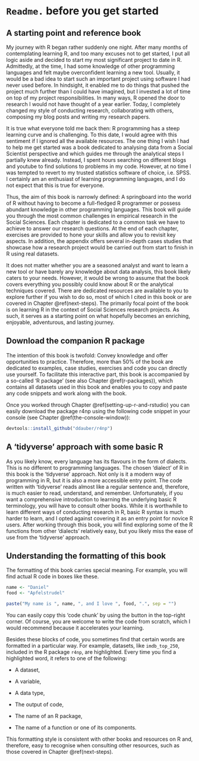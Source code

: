 # `Readme.` before you get started {#readme-before-you-get-started}

## A starting point and reference book {#a-starting-point-and-reference-book}

My journey with R began rather suddenly one night. After many months of contemplating learning R, and too many excuses not to get started, I put all logic aside and decided to start my most significant project to date in R. Admittedly, at the time, I had some knowledge of other programming languages and felt maybe overconfident learning a new tool. Usually, it would be a bad idea to start such an important project using software I had never used before. In hindsight, it enabled me to do things that pushed the project much further than I could have imagined, but I invested a lot of time on top of my project responsibilities. In many ways, R opened the door to research I would not have thought of a year earlier. Today, I completely changed my style of conducting research, collaborating with others, composing my blog posts and writing my research papers.

It is true what everyone told me back then: R programming has a steep learning curve and is challenging. To this date, I would agree with this sentiment if I ignored all the available resources. The one thing I wish I had to help me get started was a book dedicated to analysing data from a Social Scientist perspective and which guides me through the analytical steps I partially knew already. Instead, I spent hours searching on different blogs and youtube to find solutions to problems in my code. However, at no time I was tempted to revert to my trusted statistics software of choice, i.e. SPSS. I certainly am an enthusiast of learning programming languages, and I do not expect that this is true for everyone.

Thus, the aim of this book is narrowly defined: A springboard into the world of R without having to become a full-fledged R programmer or possess abundant knowledge in other programming languages. This book will guide you through the most common challenges in empirical research in the Social Sciences. Each chapter is dedicated to a common task we have to achieve to answer our research questions. At the end of each chapter, exercises are provided to hone your skills and allow you to revisit key aspects. In addition, the appendix offers several in-depth cases studies that showcase how a research project would be carried out from start to finish in R using real datasets.

It does not matter whether you are a seasoned analyst and want to learn a new tool or have barely any knowledge about data analysis, this book likely caters to your needs. However, it would be wrong to assume that the book covers everything you possibly could know about R or the analytical techniques covered. There are dedicated resources are available to you to explore further if you wish to do so, most of which I cited in this book or are covered in Chapter \@ref(next-steps). The primarily focal point of the book is on learning R in the context of Social Sciences research projects. As such, it serves as a starting point on what hopefully becomes an enriching, enjoyable, adventurous, and lasting journey.

## Download the companion R package {#download-the-companion-r-package}

The intention of this book is twofold: Convey knowledge and offer opportunities to practice. Therefore, more than 50% of the book are dedicated to examples, case studies, exercises and code you can directly use yourself. To facilitate this interactive part, this book is accompanied by a so-called 'R package' (see also Chapter \@ref(r-packages)), which contains all datasets used in this book and enables you to copy and paste any code snippets and work along with the book.

Once you worked through Chapter \@ref(setting-up-r-and-rstudio) you can easily download the package r4np using the following code snippet in your console (see Chapter \@ref(the-console-window)):

```r
devtools::install_github("ddauber/r4np")
```

## A 'tidyverse' approach with some basic R {#a-tidyverse-approach-with-some-basic-r}

As you likely know, every language has its flavours in the form of dialects. This is no different to programming languages. The chosen 'dialect' of R in this book is the 'tidyverse' approach. Not only is it a modern way of programming in R, but it is also a more accessible entry point. The code written with 'tidyverse' reads almost like a regular sentence and, therefore, is much easier to read, understand, and remember. Unfortunately, if you want a comprehensive introduction to learning the underlying basic R terminology, you will have to consult other books. While it is worthwhile to learn different ways of conducting research in R, basic R syntax is much harder to learn, and I opted against covering it as an entry point for novice R users. After working through this book, you will find exploring some of the R functions from other 'dialects' relatively easy, but you likely miss the ease of use from the 'tidyverse' approach.

## Understanding the formatting of this book {#formatting-of-this-book}

The formatting of this book carries special meaning. For example, you will find actual R code in boxes like these.

```r
name <- "Daniel"
food <- "Apfelstrudel"

paste("My name is ", name, ", and I love ", food, ".", sep = "")
```

You can easily copy this 'code chunk' by using the button in the top-right corner. Of course, you are welcome to write the code from scratch, which I would recommend because it accelerates your learning.

Besides these blocks of code, you sometimes find that certain words are formatted in a particular way. For example, datasets, like `imdb_top_250`, included in the R package `r4np`, are highlighted. Every time you find a highlighted word, it refers to one of the following:

-   A dataset,

-   A variable,

-   A data type,

-   The output of code,

-   The name of an R package,

-   The name of a function or one of its components.

This formatting style is consistent with other books and resources on R and, therefore, easy to recognise when consulting other resources, such as those covered in Chapter \@ref(next-steps).
